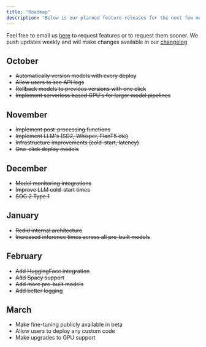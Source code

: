 ```yaml
---
title: "Roadmap"
description: "Below is our planned feature releases for the next few months."
---
```


Feel free to
email us [here](mailto:support@cerebrium.ai) to request features or to request
them sooner. We push updates weekly and will make changes available in our
[changelog](/changelog)

## October

- ~~Automatically version models with every deploy~~
- ~~Allow users to see API logs~~
- ~~Rollback models to previous versions with one click~~
- ~~Implement serverless based GPU's for larger model pipelines~~

## November

- ~~Implement post-processing functions~~
- ~~Implement LLM's (SD2, Whisper, FlanT5 etc)~~
- ~~Infrastructure improvements (cold-start, latency)~~
- ~~One-click deploy models~~

## December
- ~~Model monitoring integrations~~
- ~~Improve LLM cold-start times~~
- ~~SOC 2 Type 1~~

## January
- ~~Redid internal architecture~~
- ~~Increased inference times across all pre-built models~~

## February
- ~~Add HuggingFace integration~~
- ~~Add Spacy support~~
- ~~Add more pre-built models~~
- ~~Add better logging~~

## March
- Make fine-tuning publicly available in beta
- Allow users to deploy any custom code
- Make upgrades to GPU support